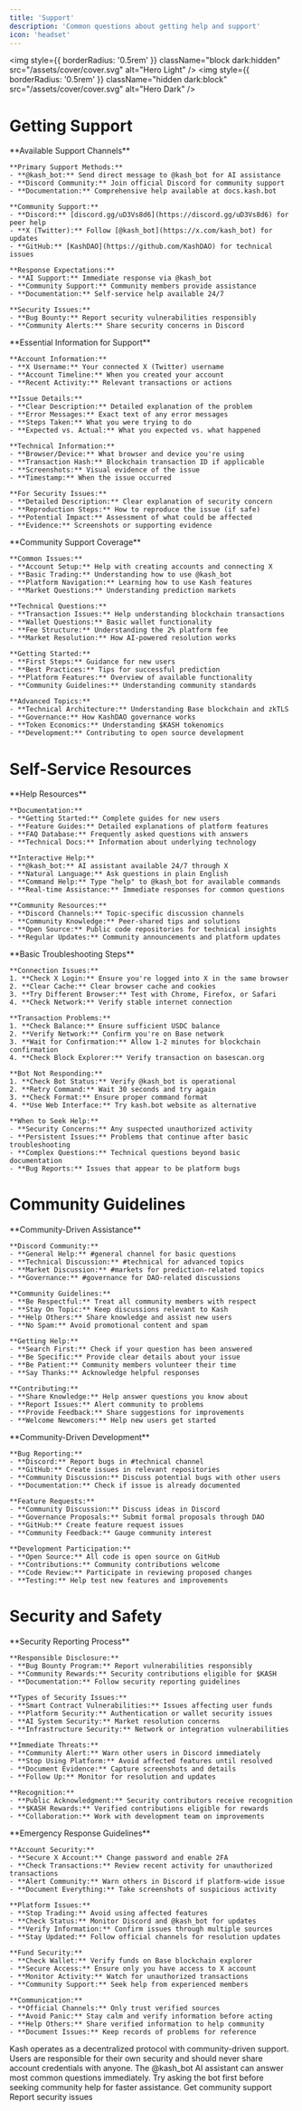 ```yaml
---
title: 'Support'
description: 'Common questions about getting help and support'
icon: 'headset'
---
```


<img
  style={{ borderRadius: '0.5rem' }}
  className="block dark:hidden"
  src="/assets/cover/cover.svg"
  alt="Hero Light"
/>
<img
  style={{ borderRadius: '0.5rem' }}
  className="hidden dark:block"
  src="/assets/cover/cover.svg"
  alt="Hero Dark"
/>

# Getting Support

<AccordionGroup>
  <Accordion title="How do I contact Kash support?">
    **Available Support Channels**
    
    **Primary Support Methods:**
    - **@kash_bot:** Send direct message to @kash_bot for AI assistance
    - **Discord Community:** Join official Discord for community support
    - **Documentation:** Comprehensive help available at docs.kash.bot
    
    **Community Support:**
    - **Discord:** [discord.gg/uD3Vs8d6](https://discord.gg/uD3Vs8d6) for peer help
    - **X (Twitter):** Follow [@kash_bot](https://x.com/kash_bot) for updates
    - **GitHub:** [KashDAO](https://github.com/KashDAO) for technical issues
    
    **Response Expectations:**
    - **AI Support:** Immediate response via @kash_bot
    - **Community Support:** Community members provide assistance
    - **Documentation:** Self-service help available 24/7
    
    **Security Issues:**
    - **Bug Bounty:** Report security vulnerabilities responsibly
    - **Community Alerts:** Share security concerns in Discord
  </Accordion>
  
  <Accordion title="What information should I provide when seeking help?">
    **Essential Information for Support**
    
    **Account Information:**
    - **X Username:** Your connected X (Twitter) username
    - **Account Timeline:** When you created your account
    - **Recent Activity:** Relevant transactions or actions
    
    **Issue Details:**
    - **Clear Description:** Detailed explanation of the problem
    - **Error Messages:** Exact text of any error messages
    - **Steps Taken:** What you were trying to do
    - **Expected vs. Actual:** What you expected vs. what happened
    
    **Technical Information:**
    - **Browser/Device:** What browser and device you're using
    - **Transaction Hash:** Blockchain transaction ID if applicable
    - **Screenshots:** Visual evidence of the issue
    - **Timestamp:** When the issue occurred
    
    **For Security Issues:**
    - **Detailed Description:** Clear explanation of security concern
    - **Reproduction Steps:** How to reproduce the issue (if safe)
    - **Potential Impact:** Assessment of what could be affected
    - **Evidence:** Screenshots or supporting evidence
  </Accordion>
  
  <Accordion title="What types of issues can the community help with?">
    **Community Support Coverage**
    
    **Common Issues:**
    - **Account Setup:** Help with creating accounts and connecting X
    - **Basic Trading:** Understanding how to use @kash_bot
    - **Platform Navigation:** Learning how to use Kash features
    - **Market Questions:** Understanding prediction markets
    
    **Technical Questions:**
    - **Transaction Issues:** Help understanding blockchain transactions
    - **Wallet Questions:** Basic wallet functionality
    - **Fee Structure:** Understanding the 2% platform fee
    - **Market Resolution:** How AI-powered resolution works
    
    **Getting Started:**
    - **First Steps:** Guidance for new users
    - **Best Practices:** Tips for successful prediction
    - **Platform Features:** Overview of available functionality
    - **Community Guidelines:** Understanding community standards
    
    **Advanced Topics:**
    - **Technical Architecture:** Understanding Base blockchain and zkTLS
    - **Governance:** How KashDAO governance works
    - **Token Economics:** Understanding $KASH tokenomics
    - **Development:** Contributing to open source development
  </Accordion>
</AccordionGroup>

# Self-Service Resources

<AccordionGroup>
  <Accordion title="What documentation is available?">
    **Help Resources**
    
    **Documentation:**
    - **Getting Started:** Complete guides for new users
    - **Feature Guides:** Detailed explanations of platform features
    - **FAQ Database:** Frequently asked questions with answers
    - **Technical Docs:** Information about underlying technology
    
    **Interactive Help:**
    - **@kash_bot:** AI assistant available 24/7 through X
    - **Natural Language:** Ask questions in plain English
    - **Command Help:** Type "help" to @kash_bot for available commands
    - **Real-time Assistance:** Immediate responses for common questions
    
    **Community Resources:**
    - **Discord Channels:** Topic-specific discussion channels
    - **Community Knowledge:** Peer-shared tips and solutions
    - **Open Source:** Public code repositories for technical insights
    - **Regular Updates:** Community announcements and platform updates
  </Accordion>
  
  <Accordion title="How do I troubleshoot common issues?">
    **Basic Troubleshooting Steps**
    
    **Connection Issues:**
    1. **Check X Login:** Ensure you're logged into X in the same browser
    2. **Clear Cache:** Clear browser cache and cookies
    3. **Try Different Browser:** Test with Chrome, Firefox, or Safari
    4. **Check Network:** Verify stable internet connection
    
    **Transaction Problems:**
    1. **Check Balance:** Ensure sufficient USDC balance
    2. **Verify Network:** Confirm you're on Base network
    3. **Wait for Confirmation:** Allow 1-2 minutes for blockchain confirmation
    4. **Check Block Explorer:** Verify transaction on basescan.org
    
    **Bot Not Responding:**
    1. **Check Bot Status:** Verify @kash_bot is operational
    2. **Retry Command:** Wait 30 seconds and try again
    3. **Check Format:** Ensure proper command format
    4. **Use Web Interface:** Try kash.bot website as alternative
    
    **When to Seek Help:**
    - **Security Concerns:** Any suspected unauthorized activity
    - **Persistent Issues:** Problems that continue after basic troubleshooting
    - **Complex Questions:** Technical questions beyond basic documentation
    - **Bug Reports:** Issues that appear to be platform bugs
  </Accordion>
</AccordionGroup>

# Community Guidelines

<AccordionGroup>
  <Accordion title="How does community support work?">
    **Community-Driven Assistance**
    
    **Discord Community:**
    - **General Help:** #general channel for basic questions
    - **Technical Discussion:** #technical for advanced topics
    - **Market Discussion:** #markets for prediction-related topics
    - **Governance:** #governance for DAO-related discussions
    
    **Community Guidelines:**
    - **Be Respectful:** Treat all community members with respect
    - **Stay On Topic:** Keep discussions relevant to Kash
    - **Help Others:** Share knowledge and assist new users
    - **No Spam:** Avoid promotional content and spam
    
    **Getting Help:**
    - **Search First:** Check if your question has been answered
    - **Be Specific:** Provide clear details about your issue
    - **Be Patient:** Community members volunteer their time
    - **Say Thanks:** Acknowledge helpful responses
    
    **Contributing:**
    - **Share Knowledge:** Help answer questions you know about
    - **Report Issues:** Alert community to problems
    - **Provide Feedback:** Share suggestions for improvements
    - **Welcome Newcomers:** Help new users get started
  </Accordion>
  
  <Accordion title="How do I report bugs or suggest features?">
    **Community-Driven Development**
    
    **Bug Reporting:**
    - **Discord:** Report bugs in #technical channel
    - **GitHub:** Create issues in relevant repositories
    - **Community Discussion:** Discuss potential bugs with other users
    - **Documentation:** Check if issue is already documented
    
    **Feature Requests:**
    - **Community Discussion:** Discuss ideas in Discord
    - **Governance Proposals:** Submit formal proposals through DAO
    - **GitHub:** Create feature request issues
    - **Community Feedback:** Gauge community interest
    
    **Development Participation:**
    - **Open Source:** All code is open source on GitHub
    - **Contributions:** Community contributions welcome
    - **Code Review:** Participate in reviewing proposed changes
    - **Testing:** Help test new features and improvements
  </Accordion>
</AccordionGroup>

# Security and Safety

<AccordionGroup>
  <Accordion title="How do I report security issues?">
    **Security Reporting Process**
    
    **Responsible Disclosure:**
    - **Bug Bounty Program:** Report vulnerabilities responsibly
    - **Community Rewards:** Security contributions eligible for $KASH
    - **Documentation:** Follow security reporting guidelines
    
    **Types of Security Issues:**
    - **Smart Contract Vulnerabilities:** Issues affecting user funds
    - **Platform Security:** Authentication or wallet security issues
    - **AI System Security:** Market resolution concerns
    - **Infrastructure Security:** Network or integration vulnerabilities
    
    **Immediate Threats:**
    - **Community Alert:** Warn other users in Discord immediately
    - **Stop Using Platform:** Avoid affected features until resolved
    - **Document Evidence:** Capture screenshots and details
    - **Follow Up:** Monitor for resolution and updates
    
    **Recognition:**
    - **Public Acknowledgment:** Security contributors receive recognition
    - **$KASH Rewards:** Verified contributions eligible for rewards
    - **Collaboration:** Work with development team on improvements
  </Accordion>
  
  <Accordion title="What should I do in an emergency?">
    **Emergency Response Guidelines**
    
    **Account Security:**
    - **Secure X Account:** Change password and enable 2FA
    - **Check Transactions:** Review recent activity for unauthorized transactions
    - **Alert Community:** Warn others in Discord if platform-wide issue
    - **Document Everything:** Take screenshots of suspicious activity
    
    **Platform Issues:**
    - **Stop Trading:** Avoid using affected features
    - **Check Status:** Monitor Discord and @kash_bot for updates
    - **Verify Information:** Confirm issues through multiple sources
    - **Stay Updated:** Follow official channels for resolution updates
    
    **Fund Security:**
    - **Check Wallet:** Verify funds on Base blockchain explorer
    - **Secure Access:** Ensure only you have access to X account
    - **Monitor Activity:** Watch for unauthorized transactions
    - **Community Support:** Seek help from experienced members
    
    **Communication:**
    - **Official Channels:** Only trust verified sources
    - **Avoid Panic:** Stay calm and verify information before acting
    - **Help Others:** Share verified information to help community
    - **Document Issues:** Keep records of problems for reference
  </Accordion>
</AccordionGroup>

<Warning>
Kash operates as a decentralized protocol with community-driven support. Users are responsible for their own security and should never share account credentials with anyone.
</Warning>

<Tip>
The @kash_bot AI assistant can answer most common questions immediately. Try asking the bot first before seeking community help for faster assistance.
</Tip>

<CardGroup cols={2}>
  <Card
    title="Join Discord"
    icon="discord"
    href="https://discord.gg/uD3Vs8d6"
  >
    Get community support
  </Card>
  <Card
    title="Bug Bounty"
    icon="bug"
    href="/pages/getting-started/ecosystem/bug-bounty-program"
  >
    Report security issues
  </Card>
</CardGroup>
